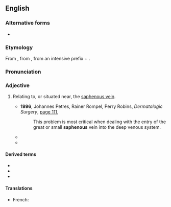 ==English==

===Alternative forms===
* {{l|en|saphænous}}

===Etymology===
From {{etyl|ar|en}} {{m|ar|صَافِن||the saphenous veins of the leg}}, from {{etyl|grc|en}} {{m|grc|σαφηνής||plain, visible}}, from {{m|grc|σα-|}} an intensive prefix + {{m|grc|φαίνεσθαι||to show, appear}}.

===Pronunciation===
{{IPA|/səˈfiːnəs/|lang=en}}

===Adjective===
{{en-adj|-}}

# {{lb|en|anatomy}} Relating to, or situated near, the [[saphenous vein]].
#* '''1996''', Johannes Petres, Rainer Rompel, Perry Robins, ''Dermatologic Surgery'', [http://books.google.com.au/books?id=h1nX7S68tHwC&pg=PA111&dq=%22saphenous%22&hl=en&sa=X&ei=6JFHU6LQOc_h8AXU4YKwDQ&redir_esc=y#v=onepage&q=%22saphenous%22&f=false page 111],
#*: This problem is most critical when dealing with the entry of the great or small '''saphenous''' vein into the deep venous system.
#* {{quote-text|year=2007|author=R. M. Kirk|title=Essential General Surgical Operations|page=274|url=http://books.google.com.au/books?id=T4bUKXR508wC&pg=PA274&dq=%22saphenous%22&hl=en&sa=X&ei=6JFHU6LQOc_h8AXU4YKwDQ&redir_esc=y#v=onepage&q=%22saphenous%22&f=false|passage=Perform the operation, which was described by Friedrich Trendelenburg (1844–1924) of Leipzig in 1890, on patients with varicose veins who have evidence of long '''saphenous''' reflux at the groin on clinical, Doppler or duplex examination. Avoid the operation if the long '''saphenous''' vein is a collateral channel for obstructed deep veins.}}
#* {{quote-text|year=2009|author=Michael M. Pavletic|title=Atlas of Small Animal Wound Management and Reconstructive Surgery|page=394|url=http://books.google.com.au/books?id=brIINyxN63sC&pg=PA394&dq=%22saphenous%22&hl=en&sa=X&ei=6JFHU6LQOc_h8AXU4YKwDQ&redir_esc=y#v=onepage&q=%22saphenous%22&f=false|passage=The reverse '''saphenous''' conduit flap incorporates branches of the saphenous artery and medial '''saphenous''' vein, which in turn supply and drain the overlying skin by means of direct cutaneous vessels.}}

====Derived terms====
* {{l|en|saphenous nerve}}
* {{l|en|saphenous opening}}
* {{l|en|saphenous vein}}

====Translations====
{{trans-top|relating to, or situated near, the saphenous vein}}
* French: {{t+|fr|saphène}}
{{trans-mid}}
{{trans-bottom}}
